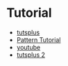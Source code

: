 # Tutorial

- [tutsplus](https://design.tutsplus.com/articles/learn-how-to-draw-hand-crafted-pixel-art-in-photoshop--psd-5284)
- [Pattern Tutorial](https://design.tutsplus.com/tutorials/quick-tip-create-a-damask-pattern-using-the-madpattern-illustrator-template--vector-3807)
- [youtube](https://www.youtube.com/watch?v=3UZ18RgPPBo&feature=related)
- [tutsplus 2](https://design.tutsplus.com/tutorials/everything-you-need-to-know-about-seamless-patterns-in-illustrator--vector-3286)
